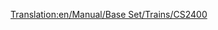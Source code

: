 [[Translation:en/Manual/Base Set/Trains/CS2400]]
{{pl/Manual/Base Set/Trains/Pociągi|Image=[[File:en/Manual/Base Set/Trains/Cs2400.png]]
|Cost=£18,750 ($37.500)
|Speed=112 km/h (70 mph)
|Weight=120 t
|Power=2,400 hp (1,790 kW)
|Annual=£1,599 ($3.198)
|Designed=1965
|Lifespan=20 
|Capacity=N/A
|Description=Ten silnik jest szybszy, tańszy i mocniejszy niż [[pl/Manual/Base Set/Trains/MJS 1000|MJS 1000]]. Nadaje się do pociągów pasażerskich lub lekkich towarowych.
|Real-life=Brak konkretnego prototypu, ale CS2400 jest oparty na jednym z diesli [http://en.wikipedia.org/wiki/Hood_unit "Hood"] . 
}}